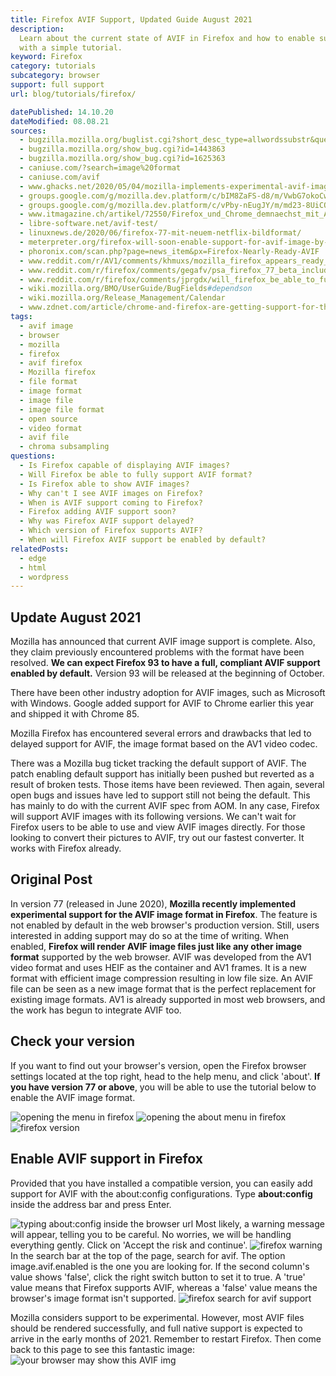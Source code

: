 ```yaml
---
title: Firefox AVIF Support, Updated Guide August 2021
description:
  Learn about the current state of AVIF in Firefox and how to enable support
  with a simple tutorial.
keyword: Firefox
category: tutorials
subcategory: browser
support: full support
url: blog/tutorials/firefox/

datePublished: 14.10.20
dateModified: 08.08.21
sources:
  - bugzilla.mozilla.org/buglist.cgi?short_desc_type=allwordssubstr&query_format=advanced&short_desc=AVIF
  - bugzilla.mozilla.org/show_bug.cgi?id=1443863
  - bugzilla.mozilla.org/show_bug.cgi?id=1625363
  - caniuse.com/?search=image%20format
  - caniuse.com/avif
  - www.ghacks.net/2020/05/04/mozilla-implements-experimental-avif-image-support-in-firefox-nightly/
  - groups.google.com/g/mozilla.dev.platform/c/bIM8ZaFS-d8/m/VwbG7okoCwAJ?pli=1
  - groups.google.com/g/mozilla.dev.platform/c/vPby-nEugJY/m/md23-8UiCQAJ?pli=1
  - www.itmagazine.ch/artikel/72550/Firefox_und_Chrome_demnaechst_mit_AVIF-Support
  - libre-software.net/avif-test/
  - linuxnews.de/2020/06/firefox-77-mit-neuem-netflix-bildformat/
  - meterpreter.org/firefox-will-soon-enable-support-for-avif-image-by-default/
  - phoronix.com/scan.php?page=news_item&px=Firefox-Nearly-Ready-AVIF
  - www.reddit.com/r/AV1/comments/khmuxs/mozilla_firefox_appears_ready_to_enable_avif
  - www.reddit.com/r/firefox/comments/gegafv/psa_firefox_77_beta_includes_avif_the_av1_image
  - www.reddit.com/r/firefox/comments/jprgdx/will_firefox_be_able_to_fully_support_avif_format
  - wiki.mozilla.org/BMO/UserGuide/BugFields#dependson
  - wiki.mozilla.org/Release_Management/Calendar
  - www.zdnet.com/article/chrome-and-firefox-are-getting-support-for-the-new-avif-image-format/
tags:
  - avif image
  - browser
  - mozilla
  - firefox
  - avif firefox
  - Mozilla firefox
  - file format
  - image format
  - image file
  - image file format
  - open source
  - video format
  - avif file
  - chroma subsampling
questions:
  - Is Firefox capable of displaying AVIF images?
  - Will Firefox be able to fully support AVIF format?
  - Is Firefox able to show AVIF images?
  - Why can't I see AVIF images on Firefox?
  - When is AVIF support coming to Firefox?
  - Firefox adding AVIF support soon?
  - Why was Firefox AVIF support delayed?
  - Which version of Firefox supports AVIF?
  - When will Firefox AVIF support be enabled by default?
relatedPosts:
  - edge
  - html
  - wordpress
---
```


## Update August 2021

Mozilla has announced that current AVIF image support is complete. Also, they claim previously encountered problems with the format have been resolved. **We can expect Firefox 93 to have a full, compliant AVIF support enabled by default.** Version 93 will be released at the beginning of October.

There have been other industry adoption for AVIF images, such as Microsoft with Windows. Google added support for AVIF to Chrome earlier this year and shipped it with Chrome 85.

Mozilla Firefox has encountered several errors and drawbacks that led to delayed support for AVIF, the image format based on the AV1 video codec.

There was a Mozilla bug ticket tracking the default support of AVIF. The patch enabling default support has initially been pushed but reverted as a result of broken tests. Those items have been reviewed. Then again, several open bugs and issues have led to support still not being the default. This has mainly to do with the current AVIF spec from AOM. In any case, Firefox will support AVIF images with its following versions. We can't wait for Firefox users to be able to use and view AVIF images directly. For those looking to convert their pictures to AVIF, try out our fastest converter. It works with Firefox already.

## Original Post

In version 77 (released in June 2020), **Mozilla recently implemented experimental support for the AVIF image format in Firefox**. The feature is not enabled by default in the web browser's production version. Still, users interested in adding support may do so at the time of writing. When enabled, **Firefox will render AVIF image files just like any other image format** supported by the web browser. AVIF was developed from the AV1 video format and uses HEIF as the container and AV1 frames. It is a new format with efficient image compression resulting in low file size. An AVIF file can be seen as a new image format that is the perfect replacement for existing image formats. AV1 is already supported in most web browsers, and the work has begun to integrate AVIF too.

## Check your version

If you want to find out your browser's version, open the Firefox browser settings located at the top right, head to the help menu, and click 'about'. **If you have version 77 or above**, you will be able to use the tutorial below to enable the AVIF image format.

<Image url="firefox-help" alt="opening the menu in firefox" />
<Image url="firefox-help-about" alt="opening the about menu in firefox" />
<Image url="firefox-version" alt="firefox version" />

## Enable AVIF support in Firefox

Provided that you have installed a compatible version, you can easily add support for AVIF with the about:config configurations. Type **about:config** inside the address bar and press Enter.

<Image url="firefox-about" alt="typing about:config inside the browser url" />
Most likely, a warning message will appear, telling you to be careful. No worries,
we will be handling everything gently. Click on 'Accept the risk and continue'.
<Image url="firefox-warning" alt="firefox warning" />
In the search bar at the top of the page, search for avif. The option image.avif.enabled
is the one you are looking for. If the second column's value shows 'false', click
the right switch button to set it to true. A 'true' value means that Firefox supports
AVIF, whereas a 'false' value means the browser's image format isn't supported.

<Image url="firefox-avifsearch" alt="firefox search for avif support" />

Mozilla considers support to be experimental. However, most AVIF files should be rendered successfully, and full native support is expected to arrive in the early
months of 2021. Remember to restart Firefox. Then come back to this page to see this fantastic image: ![your browser may show this AVIF img](/comparison/firefox-test.avif)
